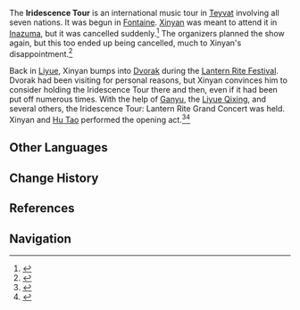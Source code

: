 {{Terminology Infobox
|type=Festivals
}}
The '''Iridescence Tour''' is an international music tour in [[Teyvat]] involving all seven nations. It was begun in [[Fontaine]]. [[Xinyan]] was meant to attend it in [[Inazuma]], but it was cancelled suddenly.<ref>{{Ref/Quest|A Tricky Situation}}</ref> The organizers planned the show again, but this too ended up being cancelled, much to Xinyan's disappointment.<ref>{{Ref/Quest|The Golden Apple Vacation Returns! (Quest)}}</ref>

Back in [[Liyue]], Xinyan bumps into [[Dvorak]] during the [[Lantern Rite Festival]]. Dvorak had been visiting for personal reasons, but Xinyan convinces him to consider holding the Iridescence Tour there and then, even if it had been put off numerous times. With the help of [[Ganyu]], the [[Liyue Qixing]], and several others, the Iridescence Tour: Lantern Rite Grand Concert was held. Xinyan and [[Hu Tao]] performed the opening act.<ref>{{Ref/Quest|A Thousand Miles for an Enigmatic Tune}}</ref><ref>{{Ref/Quest|A Single Harmony for an Irreplaceable Soul}}</ref>

==Other Languages==
{{Other Languages
|en      = Iridescence Tour
|zhs     = 虹色巡回
|zhs_rm  = Hóngsè Xúnhuí
|zht     = 虹色巡迴
|zht_rm  = Hóngsè Xúnhuí
|zh_tl   = 
|ja      = イリデッセンスツアー
|ja_rm   = Iridessensu Tsuaa
|ja_tl   = Iridescence Tour
|ko      = 무지갯빛 투어
|ko_rm   = Mujigatppit Tueo
|ko_tl   = Iridescence Tour
|es      = Tour Iridiscente
|es_tl   = Iridescent Tour
|fr      = Tournée Iridescence
|fr_tl   = Iridescence Tour
|ru      = Тур «Многоцветье»
|ru_tl   = Tour "Iridescence"
|th      = Iridescence Tour
|vi      = Lễ Hội "Sắc Màu Lưu Động"
|vi_tl   = <!--"Scarlet Tour" Festival-->
|de      = Regenbogen-Tour
|de_tl   = Rainbow Tour
|id      = Iridescence Tour
|pt      = Tour Iridescente
|pt_tl   = 
|tr      = Parıldayan Turne
|tr_tl   = 
|it      = Tour dell'arcobaleno
|it_tl   = 
}}

==Change History==
{{Change History|introduced=2.2}}

==References==
{{Reflist}}

==Navigation==
{{Lore Navbox|World}}